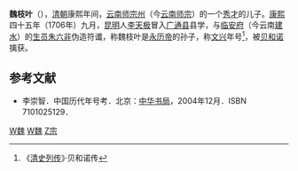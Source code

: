 '''魏枝叶'''（{{bd|？||？}}），[[清朝|清朝]]康熙年间，[[云南省_(清)|云南]][[师宗州|师宗州]]（今[[云南省|云南]][[师宗县|师宗]]）的一个[[秀才|秀才]]的儿子。[[康熙|康熙]]四十五年（1706年）九月，[[昆明|昆明]]人[[李天极|李天极]]冒入[[广通县_(云南)|广通县]]县学，与[[臨安府_(雲南)|临安府]]（今云南[[建水县|建水]]）的[[生员|生员]][[朱六非|朱六非]]伪造符谶，称魏枝叶是[[永历帝|永历帝]]的孙子，称[[文兴_(魏枝叶)|文兴]]年号<ref>《[[清史列传|清史列传]]》·贝和诺传</ref>，被[[贝和诺|贝和诺]]擒获。

==参考文献==
<div class="references-small">
<references />
</div>
*李崇智．中国历代年号考．北京：[[中华书局|中华书局]]，2004年12月．ISBN 7101025129． 

[[Category:清朝民变人物|W魏]]
[[Category:师宗人|W魏]]
[[Category:魏姓|Z宗]]
{{清朝人物小作品}}